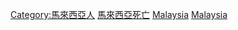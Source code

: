 
[[Category:馬來西亞人|Category:馬來西亞人]]
[[Category:馬來西亞死亡|]]
[[Category:亞洲死者|Malaysia]]
[[Category:各國死者|Malaysia]]